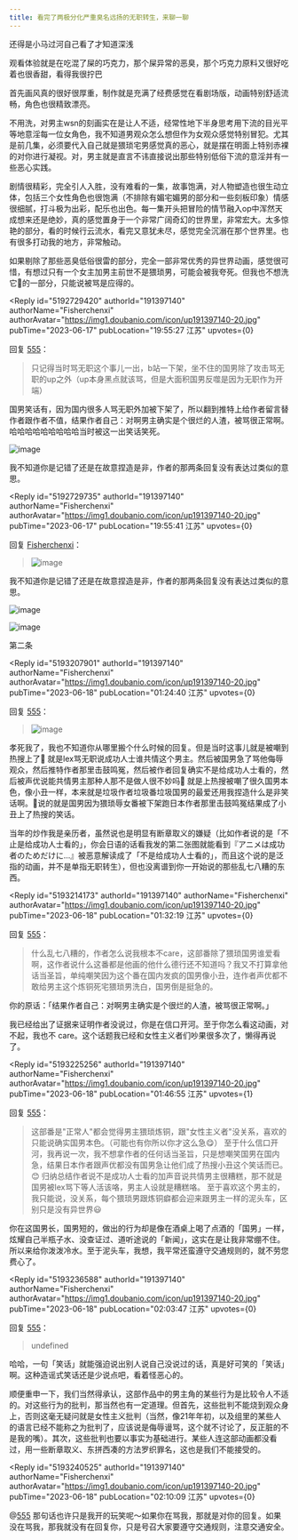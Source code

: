 ```yaml
---
title: 看完了两极分化严重臭名远扬的无职转生，来聊一聊
---
```



<Forum groupName="动画番剧" groupUrl="https://www.douban.com/group/596353/" archivedAt="2025-05-16T14:28:00.054Z">
  <Post
    id="289794053"
    title="看完了两极分化严重臭名远扬的无职转生，来聊一聊"
    url="https://www.douban.com/group/topic/289794053/?_spm_id=MjQ4OTQ1ODg1"
    pubTime="2023-10-31"
    highlightUserId="191397140"
  >
还得是小马过河自己看了才知道深浅

观看体验就是在吃混了屎的巧克力，那个屎异常的恶臭，那个巧克力原料又很好吃着也很香甜，看得我很拧巴

首先画风真的很好很厚重，制作就是充满了经费感觉在看剧场版，动画特别舒适流畅，角色也很精致漂亮。

不用洗，对男主wsn的刻画实在是让人不适，经常性地下半身思考用下流的目光平等地意淫每一位女角色，我不知道男观众怎么想但作为女观众感觉特别冒犯。尤其是前几集，必须要代入自己就是猥琐宅男感觉真的恶心，就是摆在明面上特别赤裸的对你进行凝视。对，男主就是直言不讳直接说出那些特别低俗下流的意淫并有一些恶心实践。

剧情很精彩，完全引人入胜，没有难看的一集，故事饱满，对人物塑造也很生动立体，包括三个女性角色也很饱满（不排除有媚宅媚男的部分和一些刻板印象）情感很细腻，打斗极为出彩，配乐也出色。每一集开头把冒险的情节融入op中浑然天成想来还是绝妙，真的感觉置身于一个非常广阔奇幻的世界里，非常宏大。太多惊艳的部分，看的时候行云流水，看完又意犹未尽，感觉完全沉溺在那个世界里。也有很多打动我的地方，非常触动。

如果剔除了那些恶臭低俗很雷的部分，完全一部非常优秀的异世界动画，感觉很可惜，有想过只有一个女主加男主前世不是猥琐男，可能会被我夸死。但我也不想洗它💩的一部分，只能说被骂是应得的。

<Reply
  id="5192729420"
  authorId="191397140"
  authorName="Fisherchenxi"
  authorAvatar="https://img1.doubanio.com/icon/up191397140-20.jpg"
  pubTime="2023-06-17"
  pubLocation="19:55:27 江苏"
  upvotes={0}
>
回复 [555](https://www.douban.com/people/210758192/)：
> 只记得当时骂无职这个事儿一出，b站一下架，坐不住的国男除了攻击骂无职的up之外（up本身黑点就该骂，但是大面积国男反噬是因为无职作为开端）

国男笑话有，因为国内很多人骂无职外加被下架了，所以翻到推特上给作者留言替作者跟作者不值，结果作者自己：对啊男主确实是个很烂的人渣，被骂很正常啊。哈哈哈哈哈哈哈哈哈当时被这一出笑话笑死。

![image](https://img9.doubanio.com/view/richtext/large/public/p560020816.jpg)

我不知道你是记错了还是在故意捏造是非，作者的那两条回复没有表达过类似的意思。
</Reply>

<Reply
  id="5192729735"
  authorId="191397140"
  authorName="Fisherchenxi"
  authorAvatar="https://img1.doubanio.com/icon/up191397140-20.jpg"
  pubTime="2023-06-17"
  pubLocation="19:55:41 江苏"
  upvotes={0}
>
回复 [Fisherchenxi](https://www.douban.com/people/191397140/)：
> ![image](https://img9.doubanio.com/view/richtext/large/public/p560020816.jpg)

我不知道你是记错了还是在故意捏造是非，作者的那两条回复没有表达过类似的意思。

![image](https://img9.doubanio.com/view/richtext/s/public/p560020816.jpg)

![image](https://img9.doubanio.com/view/richtext/large/public/p560020926.jpg)

第二条
</Reply>

<Reply
  id="5193207901"
  authorId="191397140"
  authorName="Fisherchenxi"
  authorAvatar="https://img1.doubanio.com/icon/up191397140-20.jpg"
  pubTime="2023-06-18"
  pubLocation="01:24:40 江苏"
  upvotes={0}
>
回复 [555](https://www.douban.com/people/210758192/)：
> ![image](https://img9.doubanio.com/view/richtext/s/public/p560020816.jpg)

孝死我了，我也不知道你从哪里搬个什么时候的回复。但是当时这事儿就是被嘲到热搜上了🤣
就是lex骂无职说成功人士谁共情这个男主。然后被国男急了骂他侮辱观众，然后推特作者那里击鼓鸣冤，然后被作者回复确实不是给成功人士看的，然后被声优说能共情男主那种人那不是做人很不妙吗🤣
就是上热搜被嘲了很久国男本色，像小丑一样，本来就是垃圾作者垃圾番垃圾国男的最爱还用我捏造什么是非笑话啊。🤣说的就是国男因为猥琐辱女番被下架跑日本作者那里击鼓鸣冤结果成了小丑上了热搜的笑话。

当年的炒作我是亲历者，虽然说也是明显有断章取义的嫌疑（比如作者说的是「不止是给成功人士看的」，你会日语的话看我发的第二张图就能看到『アニメは成功者のためだけに...』被恶意解读成了「不是给成功人士看的」，而且这个说的是泛指的动画，并不是单指无职转生），但也没离谱到你一开始说的那些乱七八糟的东西。
</Reply>

<Reply
  id="5193214173"
  authorId="191397140"
  authorName="Fisherchenxi"
  authorAvatar="https://img1.doubanio.com/icon/up191397140-20.jpg"
  pubTime="2023-06-18"
  pubLocation="01:32:19 江苏"
  upvotes={0}
>
回复 [555](https://www.douban.com/people/210758192/)：
> 什么乱七八糟的，作者怎么说我根本不care，这部番除了猥琐国男谁爱看啊，这作者说什么这番都是他画的他什么德行还不知道吗？我又不打算拿他话当圣旨，单纯嘲笑因为这个番在国内发疯的国男像小丑，连作者声优都不敢给男主这个炼铜死宅猥琐男洗白，国男倒是挺急的。

你的原话：「结果作者自己：对啊男主确实是个很烂的人渣，被骂很正常啊。」

我已经给出了证据来证明作者没说过，你是在信口开河。至于你怎么看这动画，对不起，我也不
care。这个话题我已经和女性主义者们吵果很多次了，懒得再说了。
</Reply>

<Reply
  id="5193225256"
  authorId="191397140"
  authorName="Fisherchenxi"
  authorAvatar="https://img1.doubanio.com/icon/up191397140-20.jpg"
  pubTime="2023-06-18"
  pubLocation="01:46:55 江苏"
  upvotes={1}
>
回复 [555](https://www.douban.com/people/210758192/)：
> 这部番是"正常人"都会觉得男主猥琐炼铜，跟"女性主义者"没关系，喜欢的只能说确实国男本色。（可能也有你所以你才这么急😋）
至于什么信口开河，我再说一次，我不想拿作者的任何话当圣旨，只是想嘲笑国男在国内急，结果日本作者跟声优都没有国男急让他们成了热搜小丑这个笑话而已。😊
归纳总结作者说不是成功人士看的加声音说共情男主很糟糕，那不就是国男被lex骂下等人活该咯，男主人设就是糟糕咯。
至于喜欢这个男主的，我只能说，没关系，每个猥琐男跟炼铜癖都会迎来跟男主一样的泥头车，区别只是没有异世界😃

你在这国男长，国男短的，做出的行为却是像在酒桌上喝了点酒的「国男」一样，炫耀自己半瓶子水、没查证过、道听途说的「新闻」，这实在是让我非常绷不住。所以来给你泼泼冷水。至于泥头车，我想，我平常还蛮遵守交通规则的，就不劳您费心了。
</Reply>

<Reply
  id="5193236588"
  authorId="191397140"
  authorName="Fisherchenxi"
  authorAvatar="https://img1.doubanio.com/icon/up191397140-20.jpg"
  pubTime="2023-06-18"
  pubLocation="02:03:47 江苏"
  upvotes={0}
>
回复 [555](https://www.douban.com/people/210758192/)：
> undefined

哈哈，一句「笑话」就能强迫说出别人说自己没说过的话，真是好可笑的「笑话」啊。这种造谣式笑话还是少说点吧，看着怪恶心的。

顺便重申一下，我们当然得承认，这部作品中的男主角的某些行为是比较令人不适的。对这些行为的批判，那当然也有一定道理。但首先，这些批判不能烧到观众身上，否则这毫无疑问就是女性主义批判（当然，像21年年初，以及组里的某些人的语言已经不能称之为批判了，应该说是侮辱谩骂，这个就不讨论了，反正脏的不是我的嘴）。其次，这些批判也要以事实为基础进行。某些人连这部动画都没看过，用一些断章取义、东拼西凑的方法罗织罪名，这也是我们不能接受的。
</Reply>

<Reply
  id="5193240525"
  authorId="191397140"
  authorName="Fisherchenxi"
  authorAvatar="https://img1.doubanio.com/icon/up191397140-20.jpg"
  pubTime="2023-06-18"
  pubLocation="02:10:09 江苏"
  upvotes={0}
>
@[555](https://www.douban.com/people/210758192/)
那句话也许只是我开的玩笑呢～如果你在骂我，那就是对你的回复。如果没在骂我，那我就没有在回复你，只是号召大家要遵守交通规则，注意交通安全。
</Reply>
  </Post>
</Forum>
